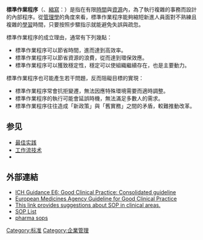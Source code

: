{{Unreferenced|time=2011-02-08T15:53:55+00:00}}
'''標準作業程序'''（{{lang-en|Standard Operating Procedures}}、[[縮寫|縮寫]]：{{lang|en|SOP}}）是指在有限[[時間|時間]]與[[資源|資源]]內，為了執行複雜的事務而設計的內部程序。從[[管理學|管理學]]的角度來看，標準作業程序能夠縮短新進人員面對不熟練且複雜的[[學習|學習]]時間，只要按照步驟指示就能避免失誤與疏忽。

標準作業程序的成立理由，通常有下列幾點：
* 標準作業程序可以節省時間，進而達到高效率。
* 標準作業程序可以節省資源的浪費，從而達到環保效應。
* 標準作業程序可以獲致穩定性，穩定可以使組織繼續存在，也是主要動力。

標準作業程序也可能產生若干問題，反而阻礙目標的實現：
* 標準作業程序常會抗拒變遷，無法因應特殊環境需要而適時調整。
* 標準作業程序的執行可能會延誤時機，無法滿足多數人的需求。
* 標準作業程序往往造成「新政策」與「舊實務」之間的矛盾，較難推動改革。

== 参见 ==
* [[最佳实践|最佳实践]]
* [[工作流技术|工作流技术]]
* {{link-en|运行手册|Runbook}}

==外部連結==
* [https://web.archive.org/web/20080921193848/http://www.ich.org/LOB/media/MEDIA482.pdf ICH Guidance E6: Good Clinical Practice: Consolidated guideline]
* [https://web.archive.org/web/20090717010316/http://www.emea.europa.eu/pdfs/human/ich/013595en.pdf European Medicines Agency Guideline for Good Clinical Practice]
* [http://www.sop-standard-operating-procedure.com/ This link provides suggestions about SOP in clinical areas.] {{Wayback|url=http://www.sop-standard-operating-procedure.com/ |date=20210117020837 }}
* [http://www.pharmaguideline.com/2008/01/pharma-sops.html SOP List] {{Wayback|url=http://www.pharmaguideline.com/2008/01/pharma-sops.html |date=20171108055947 }}
*[https://pharmasops.com/ pharma sops] {{Wayback|url=https://pharmasops.com/ |date=20211226144037 }}

{{職業安全與健康}}
{{管理學小作品}}

[[Category:标准|Category:标准]]
[[Category:企業管理|Category:企業管理]]
